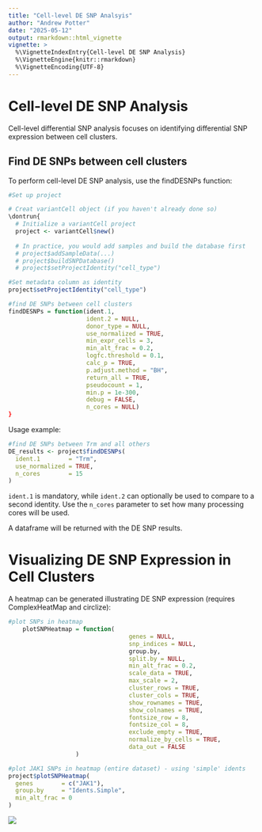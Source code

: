 ```yaml
---
title: "Cell-level DE SNP Analsyis"
author: "Andrew Potter"
date: "2025-05-12"
output: rmarkdown::html_vignette
vignette: >
  %\VignetteIndexEntry{Cell-level DE SNP Analysis}
  %\VignetteEngine{knitr::rmarkdown}
  %\VignetteEncoding{UTF-8}
---
```


# Cell-level DE SNP Analysis

Cell-level differential SNP analysis focuses on identifying differential SNP expression between cell clusters.

## Find DE SNPs between cell clusters

To perform cell-level DE SNP analysis, use the findDESNPs function:

```r
#Set up project

# Creat variantCell object (if you haven't already done so)
\dontrun{
  # Initialize a variantCell project
  project <- variantCell$new()
  
  # In practice, you would add samples and build the database first
  # project$addSampleData(...)
  # project$buildSNPDatabase()
  # project$setProjectIdentity("cell_type")
```

```r

#Set metadata column as identity
project$setProjectIdentity("cell_type")
```

```r
#find DE SNPs between cell clusters
findDESNPs = function(ident.1, 
                      ident.2 = NULL,
                      donor_type = NULL,
                      use_normalized = TRUE,    
                      min_expr_cells = 3,        
                      min_alt_frac = 0.2,        
                      logfc.threshold = 0.1,     
                      calc_p = TRUE,             
                      p.adjust.method = "BH",
                      return_all = TRUE,
                      pseudocount = 1,           
                      min.p = 1e-300,
                      debug = FALSE,
                      n_cores = NULL)
}
```

Usage example:

```r
#find DE SNPs between Trm and all others
DE_results <- project$findDESNPs(
  ident.1        = "Trm",
  use_normalized = TRUE,
  n_cores        = 15
)
```

`ident.1` is mandatory, while `ident.2` can optionally be used to compare to a second identity. Use the `n_cores` parameter to set how many processing cores will be used.

A dataframe will be returned with the DE SNP results.

# Visualizing DE SNP Expression in Cell Clusters

A heatmap can be generated illustrating DE SNP expression (requires ComplexHeatMap and circlize):

```r
#plot SNPs in heatmap
    plotSNPHeatmap = function(
                                  genes = NULL,
                                  snp_indices = NULL,
                                  group.by,
                                  split.by = NULL,
                                  min_alt_frac = 0.2,
                                  scale_data = TRUE,
                                  max_scale = 2,
                                  cluster_rows = TRUE,
                                  cluster_cols = TRUE,
                                  show_rownames = TRUE,
                                  show_colnames = TRUE,
                                  fontsize_row = 8,
                                  fontsize_col = 8,
                                  exclude_empty = TRUE,  
                                  normalize_by_cells = TRUE,  
                                  data_out = FALSE  
                   ) 
```

```r
#plot JAK1 SNPs in heatmap (entire dataset) - using 'simple' idents
project$plotSNPHeatmap(
  genes        = c("JAK1"),
  group.by     = "Idents.Simple",
  min_alt_frac = 0
)
```

![](heatmap_JAK1.png)
